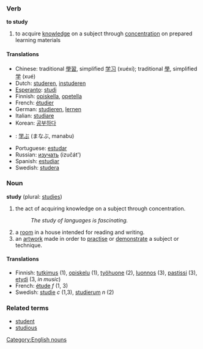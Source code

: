 ===Verb===
'''to study'''

# to acquire [[knowledge]] on a subject through [[concentration]] on prepared learning materials

====Translations====
*Chinese: traditional [[學習]], simplified [[学习]] (xuéxí); traditional [[學]], simplified [[学]] (xué)
*Dutch: [[studeren]], [[instuderen]]
*[[Esperanto]]: [[studi]]
*Finnish: [[opiskella]], [[opetella]]
*French: [[étudier]]
*German: [[studieren]], [[:de:lernen|lernen]]
*Italian: [[studiare]]
*Korean: [[공부하다]]
*{{ja}}: [[学ぶ]] (まなぶ, manabu)
*Portuguese: [[estudar]]
*Russian: [[изучать]] (izučát')
*Spanish: [[estudiar]]
*Swedish: [[studera]]

===Noun===
'''study''' (plural: [[studies]])

# the act of acquiring knowledge on a subject through concentration.
#:''The study of languages is fascinating.''
# a [[room]] in a house intended for reading and writing.
# an [[artwork]] made in order to [[practise]] or [[demonstrate]] a subject or technique.

====Translations====
*Finnish: [[tutkimus]] (1), [[opiskelu]] (1), [[työhuone]] (2), [[luonnos]] (3), [[pastissi]] (3), [[etydi]] (3, ''in music'')
*French: [[étude]] ''f'' (1, 3)
*Swedish: [[studie]] ''c'' (1,3), [[studierum]] ''n'' (2)

===Related terms===
*[[student]]
*[[studious]]

[[Category:English nouns]]